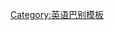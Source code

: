 {{User language-4|en-US|This user speaks '''[[:Category:en-US 使用者|American English]] ''' at a '''[[:Category:en-US-4 使用者|near-native level]]'''.|美国英语}}<noinclude>
[[Category:英语巴别模板]]

</noinclude>